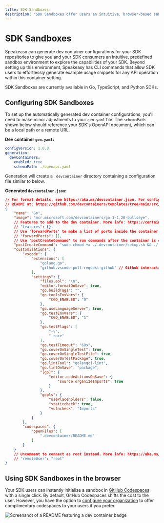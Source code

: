 ```yaml
---
title: SDK Sandboxes
description: "SDK Sandboxes offer users an intuitive, browser-based sandbox environment to explore the capabilities of your SDK."
---
```



# SDK Sandboxes

Speakeasy can generate dev container configurations for your SDK repositories to give you and your SDK consumers an intuitive, predefined sandbox environment to explore the capabilities of your SDK. Beyond setting up this environment, Speakeasy has CLI commands that allow SDK users to effortlessly generate example usage snippets for any API operation within this container setting.

<Callout title="Tip" >SDK Sandboxes are currently available in Go, TypeScript, and Python SDKs.</Callout>

## Configuring SDK Sandboxes

To set up the automatically generated dev container configurations, you'll need to make minor adjustments to your `gen.yaml` file. The `schemaPath` shown below should reference your SDK's OpenAPI document, which can be a local path or a remote URL.

**Dev container `gen.yaml`:**

```yaml
configVersion: 1.0.0
generation:
  devContainers:
    enabled: true
    schemaPath: ./openapi.yaml
```

Generation will create a `.devcontainer` directory containing a configuration file similar to below.

**Generated `devcontainer.json`:**

```json
// For format details, see https://aka.ms/devcontainer.json. For config options, see the
// README at: https://github.com/devcontainers/templates/tree/main/src/go
{
    "name": "Go",
    "image": "mcr.microsoft.com/devcontainers/go:1-1.20-bullseye",
    // Features to add to the dev container. More info: https://containers.dev/features.
    // "features": {},
    // Use 'forwardPorts' to make a list of ports inside the container available locally.
    // "forwardPorts": [],
    // Use 'postCreateCommand' to run commands after the container is created.
    "postCreateCommand": "sudo chmod +x ./.devcontainer/setup.sh && ./.devcontainer/setup.sh",
    "customizations": {
        "vscode": {
            "extensions": [
                "golang.go",
                "github.vscode-pull-request-github" // Github interaction
            ],
            "settings": {
                "files.eol": "\n",
                "editor.formatOnSave": true,
                "go.buildTags": "",
                "go.toolsEnvVars": {
                    "CGO_ENABLED": "0"
                },
                "go.useLanguageServer": true,
                "go.testEnvVars": {
                    "CGO_ENABLED": "1"
                },
                "go.testFlags": [
                    "-v",
                    "-race"
                ],
                "go.testTimeout": "60s",
                "go.coverOnSingleTest": true,
                "go.coverOnSingleTestFile": true,
                "go.coverOnTestPackage": true,
                "go.lintTool": "golangci-lint",
                "go.lintOnSave": "package",
                "[go]": {
                    "editor.codeActionsOnSave": {
                        "source.organizeImports": true
                    }
                },
                "gopls": {
                    "usePlaceholders": false,
                    "staticcheck": true,
                    "vulncheck": "Imports"
                }
            }
        },
        "codespaces": {
            "openFiles": [
                ".devcontainer/README.md"
            ]
        }
    }
    // Uncomment to connect as root instead. More info: https://aka.ms/dev-containers-non-root.
    // "remoteUser": "root"
}
```

## Using SDK Sandboxes in the browser

Your SDK users can instantly initialize a sandbox in [GitHub Codespaces](https://docs.github.com/en/codespaces/overview) with a single click. By default, GitHub Codespaces shifts the cost to the user. However, you have the option to [configure your organization](https://docs.github.com/en/codespaces/managing-codespaces-for-your-organization/enabling-or-disabling-github-codespaces-for-your-organization) to offer complimentary codespaces to your users if you prefer.

![Screenshot of a README featuring a dev container badge](../assets/dev-container.png)
